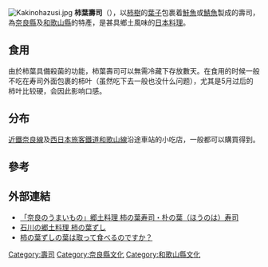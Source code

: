 [[File:Kakinohazusi.jpg|thumb]]
'''柿葉壽司'''（{{lang|ja|柿の葉寿司}}），以[[柿樹|柿樹]]的[[葉子|葉子]]包裹着[[鮭魚|鮭魚]]或[[鯖魚|鯖魚]]製成的壽司，為[[奈良縣|奈良縣]]及[[和歌山縣|和歌山縣]]的特產，是甚具鄉土風味的[[日本料理|日本料理]]。
== 食用 ==
由於柿葉具備殺菌的功能，柿葉壽司可以無需冷藏下存放數天。在食用的时候一般不吃在寿司外面包裹的柿叶（虽然吃下去一般也没什么问题），尤其是5月过后的柿叶比较硬，会因此影响口感。
== 分布 ==
[[近鐵奈良線|近鐵奈良線]]及[[西日本旅客鐵道|西日本旅客鐵道]][[和歌山線|和歌山線]]沿途車站的小吃店，一般都可以購買得到。

==參考==
{{reflist}}

==外部連結==
* [https://web.archive.org/web/20141202001230/http://www.pref.nara.jp/norinbu/umaimono/kyoudo-ryouri/16kyoudo-ryouri.html#k-susi 「奈良のうまいもの」郷土料理 柿の葉寿司・朴の葉（ほうのは）寿司 ]{{ja}}
* [https://web.archive.org/web/20080919182915/http://www.pref.ishikawa.jp/kenkou/healthy/menu/01/index.html 石川の郷土料理 柿の葉ずし]{{ja}}
* [http://www.hiraso.jp/product/faq.html 柿の葉ずしの葉は取って食べるのですか？] {{Wayback|url=http://www.hiraso.jp/product/faq.html |date=20201129084450 }}{{ja}}

[[Category:壽司|Category:壽司]]
[[Category:奈良縣文化|Category:奈良縣文化]]
[[Category:和歌山縣文化|Category:和歌山縣文化]]